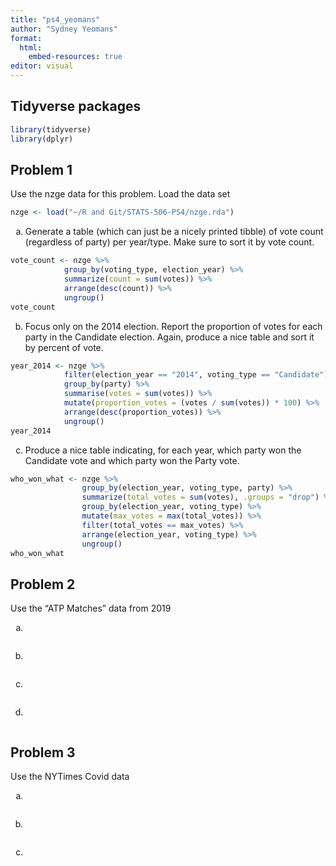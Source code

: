 ```yaml
---
title: "ps4_yeomans"
author: "Sydney Yeomans"
format:
  html:
    embed-resources: true
editor: visual
---
```


## Tidyverse packages

```r
library(tidyverse)
library(dplyr)

```

## Problem 1

Use the nzge data for this problem. Load the data set

```r
nzge <- load("~/R and Git/STATS-506-PS4/nzge.rda")
```

a. Generate a table (which can just be a nicely printed tibble) of vote count (regardless of party) per year/type. Make sure to sort it by vote count.

```r
vote_count <- nzge %>% 
            group_by(voting_type, election_year) %>% 
            summarize(count = sum(votes)) %>%
            arrange(desc(count)) %>%
            ungroup()
vote_count
```

b. Focus only on the 2014 election. Report the proportion of votes for each party in the Candidate election. Again, produce a nice table and sort it by percent of vote.

```r
year_2014 <- nzge %>% 
            filter(election_year == "2014", voting_type == "Candidate") %>%
            group_by(party) %>%
            summarise(votes = sum(votes)) %>%
            mutate(proportion_votes = (votes / sum(votes)) * 100) %>%
            arrange(desc(proportion_votes)) %>%
            ungroup()
year_2014

```

c. Produce a nice table indicating, for each year, which party won the Candidate vote and which party won the Party vote.

```r
who_won_what <- nzge %>%
                group_by(election_year, voting_type, party) %>%
                summarize(total_votes = sum(votes), .groups = "drop") %>%
                group_by(election_year, voting_type) %>%
                mutate(max_votes = max(total_votes)) %>%
                filter(total_votes == max_votes) %>%
                arrange(election_year, voting_type) %>%
                ungroup()
who_won_what

```



## Problem 2

Use the “ATP Matches” data from 2019

a.

```r

```

b.

```r

```

c.

```r

```

d.

```r

```





## Problem 3

Use the NYTimes Covid data

a.

```r

```

b.

```r

```

c.

```r

```




